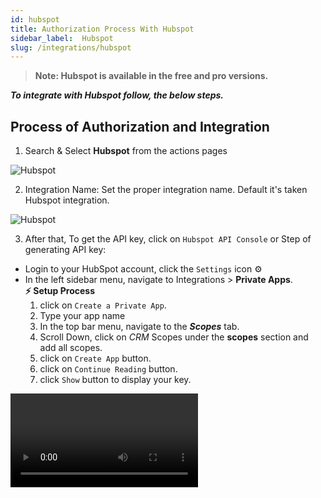 ```yaml
---
id: hubspot
title: Authorization Process With Hubspot
sidebar_label:  Hubspot
slug: /integrations/hubspot
---
```



> **Note: Hubspot is available in the free and pro versions.**

***To integrate with Hubspot follow, the below steps.***


## Process of Authorization and Integration


1.	Search & Select **Hubspot** from the actions pages
 <Image src="actions/hubspot/select-action" alt="Hubspot" w="1020" h="350" />

2. Integration Name: Set the proper integration name. Default it's taken Hubspot integration.
 <Image src="actions/hubspot/integration-name" alt="Hubspot" w="1020" h="350" />

3.	After that, To get the API key, click on `Hubspot API Console` or 
Step of generating API key:
- Login to your HubSpot account, click the `Settings` icon ⚙ 
- In the left sidebar menu, navigate to Integrations > **Private Apps**.   
 **⚡ Setup Process**
    1. click on `Create a Private App`.
    2. Type your app name
    3. In the top bar menu, navigate to the ***Scopes*** tab.
    4. Scroll Down, click on *CRM* Scopes under the **scopes** section and add all scopes.
    5. click on `Create App` button.
    6. click on `Continue Reading` button.
    7. click `Show` button to display your key. 
 <!-- <Image src="actions/hubspot/private-apps" alt="Hubspot" w="1020" h="350" />
 <Image src="actions/hubspot/input-app-name" alt="Hubspot" w="1020" h="350" />
 <Image src="actions/hubspot/scopes-add" alt="Hubspot" w="1020" h="350" />
 <Image src="actions/hubspot/continue-reading" alt="Hubspot" w="1020" h="350" />
 <Image src="actions/hubspot/copy-api-token" alt="Hubspot" w="1020" h="350" />
 <Image src="actions/hubspot/authorize" alt="Hubspot" w="1020" h="350" /> -->
 <Video src="hubspot-create-private-apps-and-api-key-generate" alt="Slack" w="1020" h="350" />

4. Now copy the API key, paste it into the integrations dashboard. And Click on **Authorize** button.
 <Image src="actions/hubspot/authorize" alt="Hubspot" w="1020" h="350" />

5.	Click on `Next` to set up the other integration settings ahead.

 <Image src="actions/hubspot/after-authorize" alt="Hubspot" w="1020" h="350" />


### Integration Settings for Contact Create 
1.	After completing the authorization process, Select the `Action` from the drop-down option **`Contact Create`**.
 <Image src="actions/hubspot/select-action-contact-create" alt="Hubspot" w="1020" h="350" />

2.	You will find the Map Field option. You have to map all the necessary form fields with the related Hubspot field. Here **Email**  fields the default for Hubspot. Now, click on the `Next` button to move forward for further settings.
 <Image src="actions/hubspot/map-fields" alt="Hubspot" w="1020" h="350" />

3. Now save the integration by clicking the **`Finish & Save`** Button

 <Image src="actions/hubspot/finish-save" alt="Hubspot" w="1020" h="350" />

### Integration Settings for Deal Create 
1.	After completing the authorization process, Select the `Action` from the drop-down option **`Deal Create`**. Then select the `Pipeline` (sales pipeline), from the drop-down option and select the `stage` from the drop-down option of your choice.
 <Image src="actions/hubspot/select-action-deal-create" alt="Hubspot" w="1020" h="350" />

2.	You will find the Map Field option. You have to map all the necessary form fields with the related Hubspot field. Here **Deal Name**field is the default for Hubspot. Now, click on the `Next` button to move forward for further settings.
 <Image src="actions/hubspot/deal-map-fields" alt="Hubspot" w="1020" h="350" />

3. Now save the integration by clicking the **`Finish & Save`** Button

 <Image src="actions/hubspot/finish-save" alt="Hubspot" w="1020" h="350" />

### Integration Settings for Ticket Create 
1.	After completing the authorization process, Select the `Action` from the drop-down option **`Ticket Create`**. Then select the `Pipeline` (Support pipeline), from the drop-down option and select the `stage` from the drop-down option of your choice.
 <Image src="actions/hubspot/select-action-ticket-create" alt="Hubspot" w="1020" h="350" />

2.	You will find the Map Field option. You have to map all the necessary form fields with the related Hubspot field. Here **Ticket Name**field is the default for Hubspot. Now, click on the `Next` button to move forward for further settings.
 <Image src="actions/hubspot/ticket-map-fields" alt="Hubspot" w="1020" h="350" />


3. Now save the integration by clicking the **`Finish & Save`** Button

 <Image src="actions/hubspot/finish-save" alt="Hubspot" w="1020" h="350" />

### Action
**Contact Owner:** Select this option you can set a **Contact owner** of the sent record. Select Contact owner from the drop-down option of your choices.
 <Image src="actions/hubspot/contact-owner" alt="Hubspot" w="1020" h="350" />

**Lifecycle Stage:** You select the **Lifecycle Stage** (`Subscriber`, `Lead`, `Marketing Qualified Lead`, `Sales Qualified Lead`, `Opportunity`, `Evangelist`, `Other`, `Customer`) from actions.
 <Image src="actions/hubspot/lifecycle-stage" alt="Hubspot" w="1020" h="350" />

**Lead Status:** You select the **Lead status** (`Open`, `New In`, `Progress`, `Open Deal`, `Unqualified`, `Attempted to contact`, `Connected`, `Bad timing`) from actions.
 <Image src="actions/hubspot/lead-status" alt="Hubspot" w="1020" h="350" />

**Contact:** You can associate deal with your **contacts**. Select a contact from the drop-down option of your choice.
 <Image src="actions/hubspot/contact" alt="Hubspot" w="1020" h="350" />

**Company:** You can associate deal with your **company**. Select a company from the drop-down option of your choice.
 <Image src="actions/hubspot/company" alt="Hubspot" w="1020" h="350" />

**Deal Type:** **Deal types** allow you to categorize your deals. Select deal types from the drop-down option of your choice.
 <Image src="actions/hubspot/deal-type" alt="Hubspot" w="1020" h="350" />

**Priority:** By enabling this option, you can set the **priority** for every ticket. Select priority from the drop-down option of your choices.
 <Image src="actions/hubspot/priority" alt="Hubspot" w="1020" h="350" />


<Feedback/>